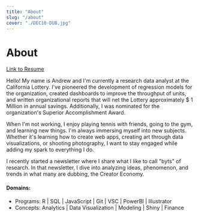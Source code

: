 ```yaml
---
title: "About"
slug: "/about"
cover: "./DEC10-DUB.jpg"
---
```


# About

[Link to Resume](https://drive.google.com/file/d/1ghq_mykczm7tMXwvkfZ0vkLYqsOfX1CY/view?usp=sharing)

Hello! My name is Andrew and I'm currently a research data analyst at the California Lottery.
I've pioneered the development of regression models for the organization, created dashboards to improve the throughput of units, and written organizational reports that 
will net the Lottery approximately $ 1 Million in annual savings. 
Additionally, I was nominated for the organization's Superior Accomplishment Award. 

When I'm not working, I enjoy playing tennis with friends, going to the gym, and learning new things. I'm always immersing myself into new subjects. 
Whether it's learning how to create web apps, creating art through data visualizations, or shooting photography, I want to stay engaged while adding my spark to everything I do.  

I recently started a newsletter where I share what I like to call "byts" of research. In that newsletter, I dive into 
analyzing ideas, phenomenon, and trends in what many are dubbing, the Creator Economy.


#### Domains:

*  Programs: R | SQL | JavaScript | Git | VSC | PowerBI | Illustrator      
*  Concepts: Analytics | Data Visualization | Modeling | Shiny | Finance


